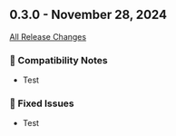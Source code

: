 ## 0.3.0 - November 28, 2024

[All Release Changes](https://github.com/SAP/cloud-sdk-java/releases/tag/rel%2F0.3.0)

### 🔧 Compatibility Notes

- Test

### 🐛 Fixed Issues

- Test
